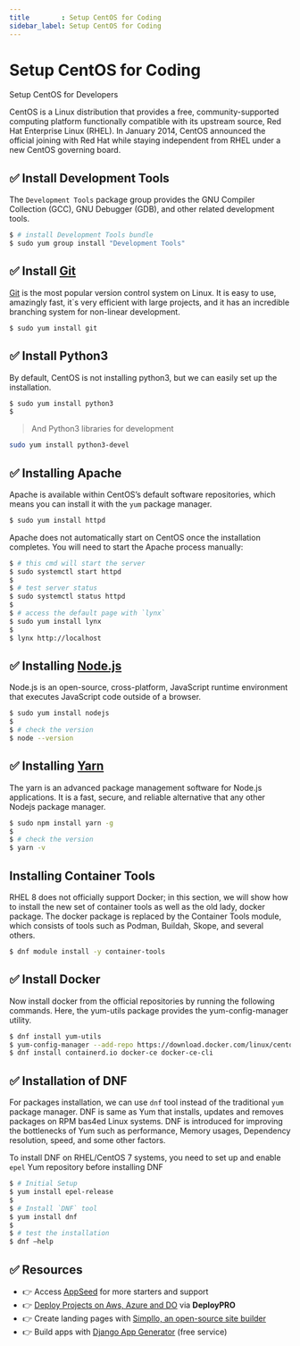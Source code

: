 ```yaml
---
title        : Setup CentOS for Coding
sidebar_label: Setup CentOS for Coding
---
```


# Setup CentOS for Coding

<SubHeading> Setup CentOS for Developers</SubHeading>

CentOS is a Linux distribution that provides a free, community-supported computing platform functionally compatible with its upstream source, 
Red Hat Enterprise Linux (RHEL). In January 2014, CentOS announced the official joining with Red Hat while staying independent from RHEL under a new CentOS governing board.

## ✅ Install Development Tools

The `Development Tools` package group provides the GNU Compiler Collection (GCC), GNU Debugger (GDB), and other related development tools.

```bash
$ # install Development Tools bundle
$ sudo yum group install "Development Tools"
```

## ✅ Install [Git](https://git-scm.com/)

[Git](https://git-scm.com/) is the most popular version control system on Linux. It is easy to use, amazingly fast, it`s very efficient with large projects, 
and it has an incredible branching system for non-linear development.

```bash
$ sudo yum install git
```

## ✅ Install Python3

By default, CentOS is not installing python3, but we can easily set up the installation.

```bash
$ sudo yum install python3
$
```

> And Python3 libraries for development

```bash
sudo yum install python3-devel
```

## ✅ Installing Apache

Apache is available within CentOS’s default software repositories, which means you can install it with the `yum` package manager.

```bash
$ sudo yum install httpd
```

Apache does not automatically start on CentOS once the installation completes. You will need to start the Apache process manually:

```bash
$ # this cmd will start the server
$ sudo systemctl start httpd
$
$ # test server status
$ sudo systemctl status httpd
$
$ # access the default page with `lynx`
$ sudo yum install lynx
$
$ lynx http://localhost
```

## ✅ Installing [Node.js](https://nodejs.org/)

Node.js is an open-source, cross-platform, JavaScript runtime environment that executes JavaScript code outside of a browser.

```bash
$ sudo yum install nodejs
$
$ # check the version
$ node --version
```

## ✅ Installing [Yarn](https://yarnpkg.com/)

The yarn is an advanced package management software for Node.js applications. It is a fast, secure, and reliable alternative that any other Nodejs package manager.

```bash
$ sudo npm install yarn -g
$
$ # check the version
$ yarn -v
```

## Installing Container Tools

RHEL 8 does not officially support Docker; in this section, we will show how to install the new set of container tools as well as the old lady, docker package. The docker package is replaced by the Container Tools module, which consists of tools such as Podman, Buildah, Skope, and several others.

```bash
$ dnf module install -y container-tools
```

## ✅ Install Docker

Now install docker from the official repositories by running the following commands. Here, the yum-utils package provides the yum-config-manager utility.

```bash
$ dnf install yum-utils
$ yum-config-manager --add-repo https://download.docker.com/linux/centos/docker-ce.repo
$ dnf install containerd.io docker-ce docker-ce-cli
```

## ✅ Installation of DNF

For packages installation, we can use `dnf` tool instead of the traditional `yum` package manager. DNF is same as Yum that installs, updates and removes packages on RPM bas4ed Linux systems. DNF is introduced for improving the bottlenecks of Yum such as performance, Memory usages, Dependency resolution, speed, and some other factors.

To install DNF on RHEL/CentOS 7 systems, you need to set up and enable `epel` Yum repository before installing DNF

```bash
$ # Initial Setup
$ yum install epel-release
$
$ # Install `DNF` tool
$ yum install dnf
$
$ # test the installation
$ dnf –help
```

## ✅ Resources

- 👉 Access [AppSeed](https://appseed.us/) for more starters and support 
- 👉 [Deploy Projects on Aws, Azure and DO](https://www.docs.deploypro.dev/) via **DeployPRO**
- 👉 Create landing pages with [Simpllo, an open-source site builder](https://www.simpllo.com/)
- 👉 Build apps with [Django App Generator](https://app-generator.dev/django/) (free service)
